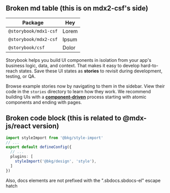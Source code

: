 
<Meta title="Example/Introduction" />

## Broken md table (this is on mdx2-csf's side)

| **Package**           	| **Hey** 	|
|-----------------------	|---------	|
| `@storybook/mdx1-csf` 	| Lorem   	|
| `@storybook/mdx2-csf` 	| Ipsum   	|
| `@storybook/csf`      	| Dolor   	|


Storybook helps you build UI components in isolation from your app's business logic, data, and context.
That makes it easy to develop hard-to-reach states. Save these UI states as **stories** to revisit during development, testing, or QA.

Browse example stories now by navigating to them in the sidebar.
View their code in the `stories` directory to learn how they work.
We recommend building UIs with a [**component-driven**](https://componentdriven.org) process starting with atomic components and ending with pages.

## Broken code block (this is related to @mdx-js/react version)

```ts
import styleImport from '@bkg/style-import'
// ...
export default defineConfig({
  // ...
  plugins: [
    styleImport('@bkg/design', 'style'),
  ]
})
```

Also, docs elements are not prefixed with the ".sbdocs.sbdocs-el" escape hatch